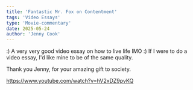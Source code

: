 ```yaml
---
title: 'Fantastic Mr. Fox on Contentment'
tags: 'Video Essays'
type: 'Movie-commentary'
date: 2025-05-24
author: 'Jenny Cook'
---
```


:) A very very good video essay on how to live life IMO :) If I were to do a video essay, I'd like mine to be of the
same quality.

Thank you Jenny, for your amazing gift to society.

https://www.youtube.com/watch?v=hV2xDZ9pvKQ